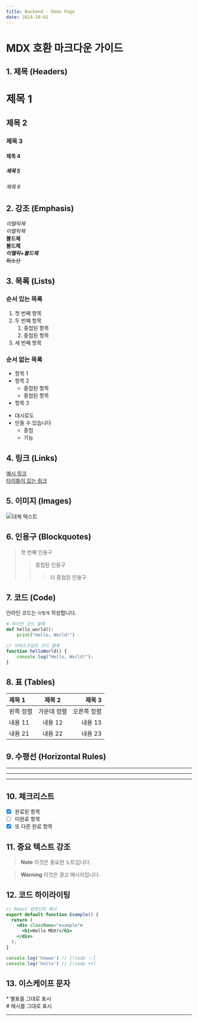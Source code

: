 ```yaml
---
title: Backend - Demo Page
date: 2024-10-01
---
```


# MDX 호환 마크다운 가이드

## 1. 제목 (Headers)
# 제목 1
## 제목 2
### 제목 3
#### 제목 4
##### 제목 5
###### 제목 6

## 2. 강조 (Emphasis)
*이탤릭체*  
_이탤릭체_  
**볼드체**  
__볼드체__  
***이탤릭+볼드체***  
~~취소선~~

## 3. 목록 (Lists)

### 순서 있는 목록
1. 첫 번째 항목
2. 두 번째 항목
   1. 중첩된 항목
   2. 중첩된 항목
3. 세 번째 항목

### 순서 없는 목록
* 항목 1
* 항목 2
  * 중첩된 항목
  * 중첩된 항목
* 항목 3

- 대시로도
- 만들 수 있습니다
  - 중첩
  - 가능

## 4. 링크 (Links)
[예시 링크](https://www.example.com)  
[타이틀이 있는 링크](https://www.example.com "예시 사이트")

## 5. 이미지 (Images)
![대체 텍스트](image.jpg)

## 6. 인용구 (Blockquotes)
> 첫 번째 인용구
>> 중첩된 인용구
>>> 더 중첩된 인용구

## 7. 코드 (Code)
인라인 코드는 `이렇게` 작성합니다.

```python showLineNumbers /블록/
# 파이썬 코드 블록
def hello_world():
    print("Hello, World!")
```

```javascript showLineNumbers
// 자바스크립트 코드 블록
function helloWorld() {
    console.log("Hello, World!");
}
```

## 8. 표 (Tables)
| 제목 1 | 제목 2 | 제목 3 |
|:--------|:--------:|--------:|
| 왼쪽 정렬 | 가운데 정렬 | 오른쪽 정렬 |
| 내용 11 | 내용 12 | 내용 13 |
| 내용 21 | 내용 22 | 내용 23 |

## 9. 수평선 (Horizontal Rules)

---
***
___

## 10. 체크리스트
- [x] 완료된 항목
- [ ] 미완료 항목
- [x] 또 다른 완료 항목

## 11. 중요 텍스트 강조
> **Note**
> 이것은 중요한 노트입니다.

> **Warning**
> 이것은 경고 메시지입니다.

## 12. 코드 하이라이팅
```jsx showLineNumbers /example/
// React 컴포넌트 예시
export default function Example() {
  return (
    <div className="example">
      <h1>Hello MDX!</h1>
    </div>
  );
}

console.log('hewwo') // [!code --]
console.log('hello') // [!code ++]
```

## 13. 이스케이프 문자
\* 별표를 그대로 표시  
\# 해시를 그대로 표시


---
